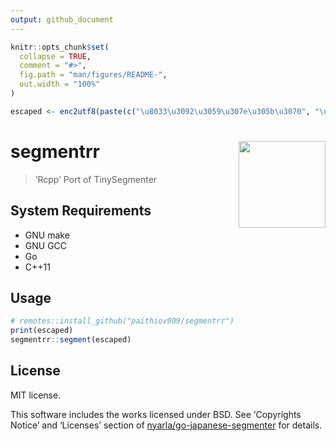 ```yaml
---
output: github_document
---
```


<!-- README.md is generated from README.Rmd. Please edit that file -->

```r
knitr::opts_chunk$set(
  collapse = TRUE,
  comment = "#>",
  fig.path = "man/figures/README-",
  out.width = "100%"
)

escaped <- enc2utf8(paste(c("\u8033\u3092\u3059\u307e\u305b\u3070", "\u805e\u3053\u3048\u3066\u304f\u308b\u3088", "\u541b\u306e\u3068\u306a\u308a", "\u76ee\u3068\u9f3b\u306e\u5148")))
```

# segmentrr <img src='https://raw.githack.com/paithiov909/segmentrr/master/man/figures/logo.png' align="right" height="139" />

<!-- badges: start -->
<!-- badges: end -->

> 'Rcpp' Port of TinySegmenter

## System Requirements

- GNU make
- GNU GCC
- Go
- C++11

## Usage

```r
# remotes::install_github("paithiov909/segmentrr")
print(escaped)
segmentrr::segment(escaped)
```

## License

MIT license.

This software includes the works licensed under BSD. See 'Copyrights Notice' and 'Licenses' section of [nyarla/go-japanese-segmenter](https://github.com/nyarla/go-japanese-segmenter) for details.

